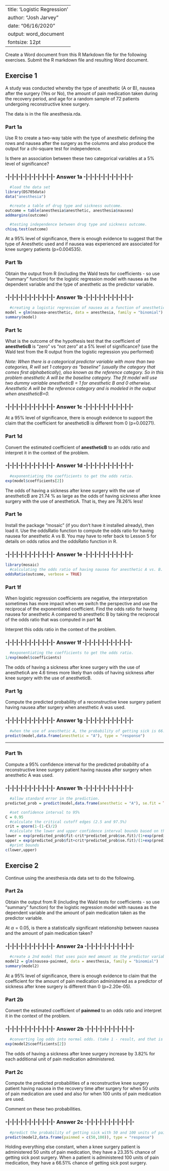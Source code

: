 
---
title: 'Logistic Regression'
author: "Josh Jarvey"
date: "06/16/2020"
output: word_document
fontsize: 12pt
---



Create a Word document from this R Markdown file for the following exercises.  Submit the R markdown file and resulting Word document.   

## Exercise 1

A study was conducted whereby the type of anesthetic (A or B), nausea after the surgery (Yes or No), the amount of pain medication taken during the recovery period, and age for a random sample of 72 patients undergoing reconstructive knee surgery.  

The data is in the file anesthesia.rda.

### Part 1a

Use R to create a two-way table with the type of anesthetic defining the rows and nausea after the surgery as the columns and also produce the output for a chi-square test for independence.

Is there an association between these two categorical variables at a 5% level of significance?

### -|-|-|-|-|-|-|-|-|-|-|- Answer 1a -|-|-|-|-|-|-|-|-|-|-|-

```r
  #load the data set
library(DS705data)
data("anesthesia")

  #create a table of drug type and sickness outcome.
outcome = table(anesthesia$anesthetic, anesthesia$nausea)
addmargins(outcome)

  #testing independence between drug type and sickness outcome.
chisq.test(outcome)
```

At a 95% level of significance, there is enough evidence to suggest that the type of Anesthetic used and if nausea was experienced are associated for knee surgery patients (p=0.004535).

### Part 1b

Obtain the output from R (including the Wald tests for coefficients - so use "summary" function) for the logistic regression model with nausea as the dependent variable and the type of anesthetic as the predictor variable.

### -|-|-|-|-|-|-|-|-|-|-|- Answer 1b -|-|-|-|-|-|-|-|-|-|-|-

```r
  #creating a logistic regression of nausea as a function of anesthetic used. 
model = glm(nausea~anesthetic, data = anesthesia, family = "binomial")
summary(model)
```


### Part 1c  

What is the outcome of the hypothesis test that the coefficient of **anestheticB** is "zero" vs "not zero" at a 5% level of significance? (use the Wald test from the R output from the logistic regression you performed)

*Note: When there is a categorical predictor variable with more than two categories, R will set 1 category as "baseline" (usually the category that comes first alphabetically), also known as the reference category.  So in this problem anesthetic A will be the baseline category.  The fit model will use two dummy variable anestheticB = 1 for anesthetic B and 0 otherwise.  Anesthetic A will be the reference category and is modeled in the output when anestheticB=0.*

### -|-|-|-|-|-|-|-|-|-|-|- Answer 1c -|-|-|-|-|-|-|-|-|-|-|-

At a 95% level of significance, there is enough evidence to support the claim that the coefficient for anestheticB is different from 0 (p=0.00271).

### Part 1d

Convert the estimated coefficient of **anestheticB** to an odds ratio and interpret it in the context of the problem.

### -|-|-|-|-|-|-|-|-|-|-|- Answer 1d -|-|-|-|-|-|-|-|-|-|-|-

```r
  #exponentiating the coefficients to get the odds ratio.
exp(model$coefficients[2])
```

The odds of having a sickness after knee surgery with the use of anestheticB are 21.74 % as large as the odds of having sickness after knee surgery with the use of anestheticA. That is, they are 78.26% less!

### Part 1e

Install the package "mosaic" (if you don't have it installed already), then load it.  Use the oddsRatio function to compute the odds ratio for having nausea for anesthetic A vs B.  You may have to refer back to Lesson 5 for details on odds ratios and the oddsRatio function in R.

### -|-|-|-|-|-|-|-|-|-|-|- Answer 1e -|-|-|-|-|-|-|-|-|-|-|-

```r
library(mosaic)
  #calculating the odds ratio of having nausea for anesthetic A vs. B. OR = 4.6
oddsRatio(outcome, verbose = TRUE)
```


### Part 1f

When logistic regression coefficients are negative, the interpretation sometimes has more impact when we switch the perspective and use the reciprocal of the exponentiated coefficient.  Find the odds ratio for having nausea for anesthetic A compared to anesthetic B by taking the reciprocal of the odds ratio that was computed in part **1d**. 

Interpret this odds ratio in the context of the problem.

### -|-|-|-|-|-|-|-|-|-|-|- Answer 1f -|-|-|-|-|-|-|-|-|-|-|-

```r
  #exponentiating the coefficients to get the odds ratio.
1/exp(model$coefficients)

```

The odds of having a sickness after knee surgery with the use of anestheticA are 4.6 times more likely than odds of having sickness after knee surgery with the use of anestheticB.

### Part 1g
    
Compute the predicted probability of a reconstructive knee surgery patient having nausea after surgery when anesthetic A was used.
    
### -|-|-|-|-|-|-|-|-|-|-|- Answer 1g -|-|-|-|-|-|-|-|-|-|-|-

```r
  #when the use of anesthetic A, the probability of getting sick is 66.67%. This is the same thing as 26 Yes's / 39 total for A. 
predict(model,data.frame(anesthetic = "A"), type = "response")
```

----

### Part 1h
    
Compute a 95% confidence interval for the predicted probability of a reconstructive knee surgery patient having nausea after surgery when anesthetic A was used.
    
### -|-|-|-|-|-|-|-|-|-|-|- Answer 1h -|-|-|-|-|-|-|-|-|-|-|-

```r
  #allow standard error in the prediction.
predicted_prob = predict(model,data.frame(anesthetic = "A"), se.fit = TRUE)

  #set confidence interval to 95%
C = 0.95
  #calculate the critical cutoff edges (2.5 and 97.5%)
crit = qnorm(1-(1-C)/2)
  #calculate the lower and upper confidence interval bounds based on the fitted value and the standard error, using the desired confidence level
lower = exp(predicted_prob$fit-crit*predicted_prob$se.fit)/(1+exp(predicted_prob$fit-crit*predicted_prob$se.fit))
upper = exp(predicted_prob$fit+crit*predicted_prob$se.fit)/(1+exp(predicted_prob$fit+crit*predicted_prob$se.fit))
  #print bounds
c(lower,upper)
```

## Exercise 2

Continue using the anesthesia.rda data set to do the following.

### Part 2a

Obtain the output from R (including the Wald tests for coefficients - so use "summary" function) for the logistic regression model with nausea as the dependent variable and the amount of pain medication taken as the predictor variable.  

At $\alpha = 0.05$, is there a statistically significant relationship between nausea and the amount of pain medication taken?

### -|-|-|-|-|-|-|-|-|-|-|- Answer 2a -|-|-|-|-|-|-|-|-|-|-|-

```r
  #create a 2nd model that uses pain med amount as the predictor variable. (AIC is better...).
model2 = glm(nausea~painmed, data = anesthesia, family = "binomial")
summary(model2)
```

At a 95% level of significance, there is enough evidence to claim that the coefficient for the amount of pain medication administered as a predictor of sickness after knee surgery is different than 0 (p=2.20e-05). 

### Part 2b  

Convert the estimated coefficient of **painmed** to an odds ratio and interpret it in the context of the problem.

### -|-|-|-|-|-|-|-|-|-|-|- Answer 2b -|-|-|-|-|-|-|-|-|-|-|-

```r
  #converting log odds into normal odds. (take 1 - result, and that is your percentage. If its negative, then thats a decrease for every additional unit, whereas if its positive, then its in increase in probability). 
exp(model2$coefficients[2])
```

The odds of having a sickness after knee surgery increase by 3.82% for each additional unit of pain medication administered. 

### Part 2c

Compute the predicted probabilities of a reconstructive knee surgery patient having nausea in the recovery time after surgery for when 50 units of pain medication are used and also for when 100 units of pain medication are used.

Comment on these two probabilities.

### -|-|-|-|-|-|-|-|-|-|-|- Answer 2c -|-|-|-|-|-|-|-|-|-|-|-

```r
  #predict the probability of getting sick with 50 and 100 units of pain medication.  
predict(model2,data.frame(painmed = c(50,100)), type = "response")
```

Holding everything else constant, when a knee surgery patient is administered 50 units of pain medication, they have a 23.35% chance of getting sick post surgery. When a patient is administered 100 units of pain medication, they have a 66.51% chance of getting sick post surgery. 
